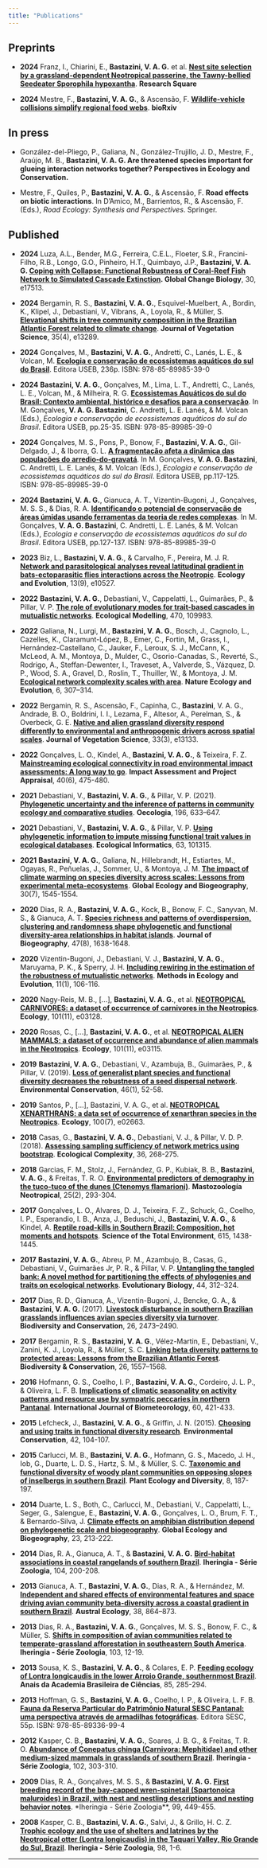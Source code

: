 ```yaml
---
title: "Publications"
---
```


## Preprints

- **2024** 
Franz, I., Chiarini, E., **Bastazini, V. A. G.** et al. **[Nest site selection by a grassland-dependent Neotropical passerine, the Tawny-bellied Seedeater Sporophila hypoxantha]( https://doi.org/10.21203/rs.3.rs-4920772/v1)**. **Research Square**

- **2024** 
Mestre, F., **Bastazini, V. A. G.**, & Ascensão, F. **[Wildlife-vehicle collisions simplify regional food webs]( https://doi.org/10.1101/2024.03.07.583843)**. **bioRxiv**

## In press

- González-del-Pliego, P., Galiana, N., González-Trujillo, J. D., Mestre, F., Araújo, M. B., **Bastazini, V. A. G. Are threatened species important for glueing interaction networks together? Perspectives in Ecology and Conservation.**

- Mestre, F., Quiles, P., **Bastazini, V. A. G.**, & Ascensão, F. **Road effects on biotic interactions**. In D’Amico, M., Barrientos, R., & Ascensão, F. (Eds.), *Road Ecology: Synthesis and Perspectives*. Springer.

## Published

- **2024** 
Luza, A.L., Bender, M.G., Ferreira, C.E.L., Floeter, S.R., Francini-Filho, R.B., Longo, G.O., Pinheiro, H.T., Quimbayo, J.P., **Bastazini, V. A. G. [Coping with Collapse: Functional Robustness of Coral-Reef Fish Network to Simulated Cascade Extinction](https://onlinelibrary.wiley.com/doi/full/10.1111/gcb.17513#). Global Change Biology**, 30, e17513.

- **2024** 
Bergamin, R. S., **Bastazini, V. A. G.**, Esquivel-Muelbert, A., Bordin, K., Klipel, J., Debastiani, V., Vibrans, A., Loyola, R., & Müller, S. **[Elevational shifts in tree community composition in the Brazilian Atlantic Forest related to climate change](https://doi.org/10.1111/jvs.13289)**. **Journal of Vegetation Science**, 35(4), e13289.

- **2024** 
Gonçalves, M., **Bastazini, V. A. G.**, Andretti, C., Lanés, L. E., & Volcan, M. **[Ecologia e conservação de ecossistemas aquáticos do sul do Brasil](https://www.researchgate.net/publication/385444484_ECOLOGIA_E_CONSERVACAO_DE_ECOSSISTEMAS_AQUATICOS_DO_SUL_DO_BRASIL)**. Editora USEB, 236p. ISBN: 978-85-89985-39-0

- **2024** 
**Bastazini, V. A. G.**, Gonçalves, M., Lima, L. T., Andretti, C., Lanés, L. E., Volcan, M., & Milheira, R. G. **[Ecossistemas Aquáticos do sul do Brasil: Contexto ambiental, histórico e desafios para a conservação](https://www.researchgate.net/publication/385444484_ECOLOGIA_E_CONSERVACAO_DE_ECOSSISTEMAS_AQUATICOS_DO_SUL_DO_BRASIL)**. In M. Gonçalves, **V. A. G. Bastazini**, C. Andretti, L. E. Lanés, & M. Volcan (Eds.), *Ecologia e conservação de ecossistemas aquáticos do sul do Brasil*. Editora USEB,  pp.25-35. ISBN: 978-85-89985-39-0

- **2024** 
Gonçalves, M. S., Pons, P., Bonow, F., **Bastazini, V. A. G.**, Gil-Delgado, J., & Iborra, G. L. **[A fragmentação afeta a dinâmica das populações do arredio-do-gravatá](https://www.researchgate.net/publication/385444484_ECOLOGIA_E_CONSERVACAO_DE_ECOSSISTEMAS_AQUATICOS_DO_SUL_DO_BRASIL)**. In M. Gonçalves, **V. A. G. Bastazini**, C. Andretti, L. E. Lanés, & M. Volcan (Eds.), *Ecologia e conservação de ecossistemas aquáticos do sul do Brasil*. Editora USEB, pp.117-125. ISBN: 978-85-89985-39-0

- **2024** 
**Bastazini, V. A. G.**, Gianuca, A. T., Vizentin-Bugoni, J., Gonçalves, M. S. S., & Dias, R. A. **[Identificando o potencial de conservação de áreas úmidas usando ferramentas da teoria de redes complexas](https://www.researchgate.net/publication/385444484_ECOLOGIA_E_CONSERVACAO_DE_ECOSSISTEMAS_AQUATICOS_DO_SUL_DO_BRASIL)**. In M. Gonçalves, **V. A. G. Bastazini**, C. Andretti, L. E. Lanés, & M. Volcan (Eds.), *Ecologia e conservação de ecossistemas aquáticos do sul do Brasil*. Editora USEB, pp.127-137. ISBN: 978-85-89985-39-0

- **2023** 
Biz, L., **Bastazini, V. A. G.**, & Carvalho, F., Pereira, M. J. R. **[Network and parasitological analyses reveal latitudinal gradient in bats-ectoparasitic flies interactions across the Neotropic](https://doi.org/10.1002/ece3.10527)**. **Ecology and Evolution**, 13(9), e10527.

- **2022** 
**Bastazini, V. A. G.**, Debastiani, V., Cappelatti, L., Guimarães, P., & Pillar, V. P. **[The role of evolutionary modes for trait-based cascades in mutualistic networks](https://doi.org/10.1016/j.ecolmodel.2022.109983)**. **Ecological Modelling**, 470, 109983.

- **2022**
Galiana, N., Lurgi, M., **Bastazini, V. A. G.**, Bosch, J., Cagnolo, L., Cazelles, K., Claramunt-López, B., Emer, C., Fortin, M., Grass, I., Hernández-Castellano, C., Jauker, F., Leroux, S. J., McCann, K., McLeod, A. M., Montoya, D., Mulder, C., Osorio-Canadas, S., Reverté, S., Rodrigo, A., Steffan-Dewenter, I., Traveset, A., Valverde, S., Vázquez, D. P., Wood, S. A., Gravel, D., Roslin, T., Thuiller, W., & Montoya, J. M. **[Ecological network complexity scales with area](https://www.nature.com/articles/s41559-021-01644-4)**. **Nature Ecology and Evolution**, 6, 307–314.

- **2022**
Bergamin, R. S., Ascensão, F., Capinha, C., **Bastazini**, V. A. G., Andrade, B. O., Boldrini, I. I., Lezama, F., Altesor, A., Perelman, S., & Overbeck, G. E. **[Native and alien grassland diversity respond differently to environmental and anthropogenic drivers across spatial scales]( https://doi.org/10.1111/jvs.13133)**. **Journal of Vegetation Science**, 33(3), e13133.

- **2022**
Gonçalves, L. O., Kindel, A., **Bastazini, V. A. G.**, & Teixeira, F. Z. **[Mainstreaming ecological connectivity in road environmental impact assessments: A long way to go](https://doi.org/10.1080/14615517.2022.2099727)**. **Impact Assessment and Project Appraisal**, 40(6), 475-480.

- **2021**
Debastiani, V., **Bastazini, V. A. G.**, & Pillar, V. P. (2021). **[Phylogenetic uncertainty and the inference of patterns in community ecology and comparative studies](https://link.springer.com/article/10.1007/s00442-021-04972-1)**. **Oecologia**, 196, 633–647.

- **2021**
Debastiani, V., **Bastazini, V. A. G.**, & Pillar, V. P. **[Using phylogenetic information to impute missing functional trait values in ecological databases](https://www.sciencedirect.com/science/article/abs/pii/S1574954121001060)**. **Ecological Informatics**, 63, 101315.

- **2021**
**Bastazini, V. A. G.**, Galiana, N., Hillebrandt, H., Estiartes, M., Ogayas, R., Peñuelas, J., Sommer, U., & Montoya, J. M. **[The impact of climate warming on species diversity across scales: Lessons from experimental meta-ecosystems]( https://doi.org/10.1111/geb.13308)**. **Global Ecology and Biogeography**, 30(7), 1545-1554.

- **2020**
Dias, R. A., **Bastazini, V. A. G.**, Kock, B., Bonow, F. C., Sanyvan, M. S., & Gianuca, A. T. **[Species richness and patterns of overdispersion, clustering and randomness shape phylogenetic and functional diversity-area relationships in habitat islands](https://doi.org/10.1111/jbi.13849)**. **Journal of Biogeography**, 47(8), 1638-1648.

- **2020**
Vizentin-Bugoni, J., Debastiani, V. J., **Bastazini, V. A. G.**, Maruyama, P. K., & Sperry, J. H. **[Including rewiring in the estimation of the robustness of mutualistic networks](https://doi.org/10.1111/2041-210X.13306)**. **Methods in Ecology and Evolution**, 11(1), 106-116.

- **2020**
Nagy-Reis, M. B., [...], **Bastazini, V. A. G.**, et al. **[NEOTROPICAL CARNIVORES: a dataset of occurrence of carnivores in the Neotropics](https://esajournals.onlinelibrary.wiley.com/doi/abs/10.1002/ecy.3128)**. **Ecology**, 101(11), e03128.

- **2020**
Rosas, C., [...], **Bastazini, V. A. G.**, et al. **[NEOTROPICAL ALIEN MAMMALS: a dataset of occurrence and abundance of alien mammals in the Neotropics](https://esajournals.onlinelibrary.wiley.com/doi/abs/10.1002/ecy.3115)**. **Ecology**, 101(11), e03115.

- **2019**
**Bastazini, V. A. G.**, Debastiani, V., Azambuja, B., Guimarães, P., & Pillar, V. (2019). **[Loss of generalist plant species and functional diversity decreases the robustness of a seed dispersal network](https://doi.org/10.1017/S0376892918000334)**. **Environmental Conservation**, 46(1), 52-58.

- **2019**
Santos, P., [...], Bastazini, V. A. G., et al. **[NEOTROPICAL XENARTHRANS: a data set of occurrence of xenarthran species in the Neotropics](https://esajournals.onlinelibrary.wiley.com/doi/full/10.1002/ecy.2663)**. **Ecology**, 100(7), e02663.

- **2018**
Casas, G., **Bastazini, V. A. G.**, Debastiani, V. J., & Pillar, V. D. P. (2018). **[Assessing sampling sufficiency of network metrics using bootstrap](https://doi.org/10.1016/j.ecocom.2018.09.005)**. **Ecological Complexity**, 36, 268-275.

- **2018**
Garcias, F. M., Stolz, J., Fernández, G. P., Kubiak, B. B., **Bastazini, V. A. G.**, & Freitas, T. R. O. **[Environmental predictors of demography in the tuco-tuco of the dunes (Ctenomys flamarioni)](http://www.scielo.org.ar/scielo.php?script=sci_abstract&pid=S0327-93832018000200004)**. **Mastozoología Neotropical**, 25(2), 293-304.

- **2017**
Gonçalves, L. O., Alvares, D. J., Teixeira, F. Z., Schuck, G., Coelho, I. P., Esperandio, I. B., Anza, J., Beduschi, J., **Bastazini, V. A. G.**, & Kindel, A. **[Reptile road-kills in Southern Brazil: Composition, hot moments and hotspots](https://doi.org/10.1016/j.scitotenv.2017.09.053)**. **Science of the Total Environment**, 615, 1438-1445.

- **2017**
**Bastazini, V. A. G.**, Abreu, P. M., Azambujo, B., Casas, G., Debastiani, V., Guimarães Jr, P. R., & Pillar, V. P. **[Untangling the tangled bank: A novel method for partitioning the effects of phylogenies and traits on ecological networks](https://link.springer.com/article/10.1007/s11692-017-9409-8)**. **Evolutionary Biology**, 44, 312–324.

- **2017**
Dias, R. D., Gianuca, A., Vizentin-Bugoni, J., Bencke, G. A., & **Bastazini, V. A. G.** (2017). **[Livestock disturbance in southern Brazilian grasslands influences avian species diversity via turnover](https://link.springer.com/article/10.1007/s10531-017-1370-4)**. **Biodiversity and Conservation**, 26, 2473–2490.

- **2017**
Bergamin, R. S., **Bastazini, V. A. G**., Vélez-Martin, E., Debastiani, V., Zanini, K. J., Loyola, R., & Müller, S. C. **[Linking beta diversity patterns to protected areas: Lessons from the Brazilian Atlantic Forest](https://link.springer.com/article/10.1007/s10531-017-1315-y)**. **Biodiversity & Conservation**, 26, 1557–1568.

- **2016**
Hofmann, G. S., Coelho, I. P., **Bastazini, V. A. G.**, Cordeiro, J. L. P., & Oliveira, L. F. B. **[Implications of climatic seasonality on activity patterns and resource use by sympatric peccaries in northern Pantanal](https://link.springer.com/article/10.1007/s00484-015-1040-8)**. **International Journal of Biometeorology**, 60, 421-433.

- **2015**
Lefcheck, J., **Bastazini, V. A. G.**, & Griffin, J. N. (2015). **[Choosing and using traits in functional diversity research](https://doi.org/10.1017/S0376892914000307)**. **Environmental Conservation**, 42, 104-107.

- **2015**
Carlucci, M. B., **Bastazini, V. A. G.**, Hofmann, G. S., Macedo, J. H., Iob, G., Duarte, L. D. S., Hartz, S. M., & Müller, S. C. **[Taxonomic and functional diversity of woody plant communities on opposing slopes of inselbergs in southern Brazil](https://doi.org/10.1080/17550874.2014.955544)**. **Plant Ecology and Diversity**, 8, 187-197.

- **2014**
Duarte, L. S., Both, C., Carlucci, M., Debastiani, V., Cappelatti, L., Seger, G., Salengue, E., **Bastazini, V. A. G.**, Gonçalves, L. O., Brum, F. T., & Bernardo-Silva, J. **[Climate effects on amphibian distribution depend on phylogenetic scale and biogeography](https://doi.org/10.1111/geb.12089)**. **Global Ecology and Biogeography**, 23, 213-222.

- **2014**
Dias, R. A., Gianuca, A. T., & **Bastazini, V. A. G.** **[Bird-habitat associations in coastal rangelands of southern Brazil](https://doi.org/10.1590/1678-476620141042200208)**. **Iheringia - Série Zoologia**, 104, 200-208.

- **2013**
Gianuca, A. T., **Bastazini, V. A. G.**, Dias, R. A., & Hernández, M. **[Independent and shared effects of environmental features and space driving avian community beta-diversity across a coastal gradient in southern Brazil](https://doi.org/10.1111/aec.12023)**. **Austral Ecology**, 38, 864–873.

- **2013**
Dias, R. A., **Bastazini, V. A. G.**, Gonçalves, M. S. S., Bonow, F. C., & Müller, S. **[Shifts in composition of avian communities related to temperate-grassland afforestation in southeastern South America](https://doi.org/10.1590/S0073-47212013000100002)**. **Iheringia - Série Zoologia**, 103, 12-19.

- **2013**
Sousa, K. S., **Bastazini, V. A. G.**, & Colares, E. P. **[Feeding ecology of Lontra longicaudis in the lower Arroio Grande, southernmost Brazil](https://doi.org/10.1590/S0001-37652013005000014)**. **Anais da Academia Brasileira de Ciências**, 85, 285-294.

- **2013**
Hoffman, G. S., **Bastazini, V. A. G.**, Coelho, I. P., & Oliveira, L. F. B. **[Fauna da Reserva Particular do Patrimônio Natural SESC Pantanal: uma perspectiva através de armadilhas fotográficas](https://www.sescpantanal.com.br/arquivos/cadastro-itens/layout-6/arquivos/file-636004641363334343.pdf)**. Editora SESC, 55p. ISBN: 978-85-89336-99-4 

- **2012**
Kasper, C. B., **Bastazini, V. A. G.**, Soares, J. B. G., & Freitas, T. R. O. **[Abundance of Conepatus chinga (Carnivora: Mephitidae) and other medium-sized mammals in grasslands of southern Brazil](https://doi.org/10.1590/S0073-47212012000300009)**. **Iheringia - Série Zoologia**, 102, 303-310.

- **2009**
Dias, R. A., Gonçalves, M. S. S., & **Bastazini, V. A. G.** **[First breeding record of the bay-capped wren-spinetail (Spartonoica maluroides) in Brazil, with nest and nestling descriptions and nesting behavior notes](https://www.scielo.br/j/isz/a/cj6wyRNdFRwF3kQyFFZBzgc/?lang=en&format=pdf)**. *Iheringia - Série Zoologia**, 99, 449-455.

- **2008**
Kasper, C. B., **Bastazini, V. A. G.**, Salvi, J., & Grillo, H. C. Z. **[Trophic ecology and the use of shelters and latrines by the Neotropical otter (Lontra longicaudis) in the Taquari Valley, Rio Grande do Sul, Brazil](https://doi.org/10.1590/S0073-47212008000400009)**. **Iheringia - Série Zoologia**, 98, 1-6.

---
